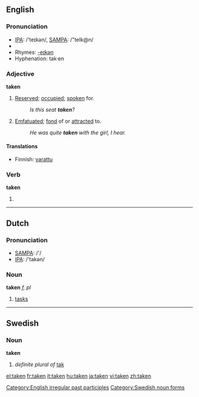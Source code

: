 {{wikipedia|dab=taken (disambiguation)|taken}}
==English==

{{rank|given|hands|turned|239|taken|end|rather|until}}

===Pronunciation===
*[[w:IPA|IPA]]: /'teɪkən/, [[w:SAMPA|SAMPA]]: /"teIk@n/
*{{audio|en-us-taken.ogg|Audio (US)}}
*Rhymes: [[Rhymes:English:-eɪkən|-eɪkən]]
*Hyphenation: tak·en

===Adjective===
'''taken'''

# [[reserved|Reserved]]; [[occupied]]; [[spoken]] for.
#:''Is this seat '''taken'''?''
# [[emfatuated|Emfatuated]]; [[fond]] of or [[attracted]] to.
#:''He was quite '''taken''' with the girl, I hear.''

====Translations====
{{trans-top|Reserved}}
*Finnish: [[varattu]]
{{trans-mid}}
{{trans-bottom}}

===Verb===
'''taken'''

# {{past participle of|take}}

[[Category:English irregular past participles]]

----

==Dutch==

===Pronunciation===
*[[w:SAMPA|SAMPA]]: /'/
*[[w:IPA|IPA]]: /'takən/

===Noun===
'''taken''' ''f, pl''

# [[task]]s

----

==Swedish==

===Noun===
'''taken'''

# ''definite plural of'' [[tak#Swedish|tak]]

[[Category:Swedish noun forms]]

[[el:taken]]
[[fr:taken]]
[[it:taken]]
[[hu:taken]]
[[ja:taken]]
[[vi:taken]]
[[zh:taken]]
